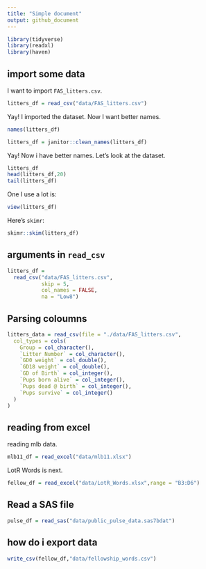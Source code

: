 ```yaml
---
title: "Simple document"
output: github_document
---
```


```r
library(tidyverse)
library(readxl)
library(haven)
```

## import some data

I want to import `FAS_litters.csv`.

```r
litters_df = read_csv("data/FAS_litters.csv")
```

Yay! I imported the dataset. Now I want better names.

```r
names(litters_df)

litters_df = janitor::clean_names(litters_df)
```

Yay! Now i have better names. Let's look at the dataset.

```r
litters_df
head(litters_df,20)
tail(litters_df)
```

One I use a lot is:

```r
view(litters_df)
```

Here's `skimr`:

```r
skimr::skim(litters_df)
```

## arguments in `read_csv`

```r
litters_df = 
  read_csv("data/FAS_litters.csv",
           skip = 5,
           col_names = FALSE,
           na = "Low8")
```

## Parsing coloumns

```r
litters_data = read_csv(file = "./data/FAS_litters.csv",
  col_types = cols(
    Group = col_character(),
    `Litter Number` = col_character(),
    `GD0 weight` = col_double(),
    `GD18 weight` = col_double(),
    `GD of Birth` = col_integer(),
    `Pups born alive` = col_integer(),
    `Pups dead @ birth` = col_integer(),
    `Pups survive` = col_integer()
  )
)
```

## reading from excel
reading mlb data.
```r
mlb11_df = read_excel("data/mlb11.xlsx")
```

LotR  Words is next.

```r
fellow_df = read_excel("data/LotR_Words.xlsx",range = "B3:D6")
```

## Read a SAS file

```r
pulse_df = read_sas("data/public_pulse_data.sas7bdat")
```

## how do i export data
```r
write_csv(fellow_df,"data/fellowship_words.csv")
```